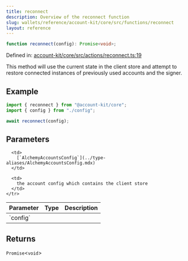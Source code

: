 ```yaml
---
title: reconnect
description: Overview of the reconnect function
slug: wallets/reference/account-kit/core/src/functions/reconnect
layout: reference
---
```


```ts
function reconnect(config): Promise<void>;
```

Defined in: [account-kit/core/src/actions/reconnect.ts:19](https://github.com/alchemyplatform/aa-sdk/blob/5b9429f0f16dcd4ff822527b8de589e19e88faa7/account-kit/core/src/actions/reconnect.ts#L19)

This method will use the current state in the client store and attempt to restore
connected instances of previously used accounts and the signer.

## Example

```ts
import { reconnect } from "@account-kit/core";
import { config } from "./config";

await reconnect(config);
```

## Parameters

<table>
  <thead>
    <tr>
      <th align="left">Parameter</th>
      <th align="left">Type</th>
      <th align="left">Description</th>
    </tr>
  </thead>

  <tbody>
    <tr>
      <td>
        `config`
      </td>

      <td>
        [`AlchemyAccountsConfig`](../type-aliases/AlchemyAccountsConfig.mdx)
      </td>

      <td>
        the account config which contains the client store
      </td>
    </tr>

  </tbody>
</table>

## Returns

`Promise`\<`void`>
